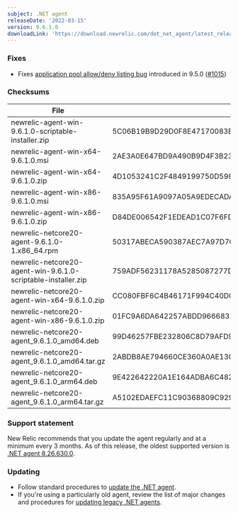 ```yaml
---
subject: .NET agent
releaseDate: '2022-03-15'
version: 9.6.1.0
downloadLink: 'https://download.newrelic.com/dot_net_agent/latest_release'
---
```


### Fixes

* Fixes [application pool allow/deny listing bug](https://github.com/newrelic/newrelic-dotnet-agent/issues/1014) introduced in 9.5.0 ([#1015](https://github.com/newrelic/newrelic-dotnet-agent/pull/1015))

### Checksums

| File                                                          | SHA - 256  Hash                                                  |
| ------------------------------------------------------------- | ---------------------------------------------------------------- |
| newrelic-agent-win-9.6.1.0-scriptable-installer.zip           | 5C06B19B9D29D0F8E47170083EE5A9A1D7C576BC049E6C207AD69D069E09E6F6 |
| newrelic-agent-win-x64-9.6.1.0.msi                            | 2AE3A0E647BD9A490B9D4F3B23817784B5FA70B5F949136E1637206118A978C9 |
| newrelic-agent-win-x64-9.6.1.0.zip                            | 4D1053241C2F4849199750D598A473DB81687F0C6357582A4DA76C2E5DED82F5 |
| newrelic-agent-win-x86-9.6.1.0.msi                            | 835A95F61A9097A05A9EDECADA4BD9E665FF0BFF71786B238EAC0263B8E039EE |
| newrelic-agent-win-x86-9.6.1.0.zip                            | D84DE006542F1EDEAD1C07F6FD7BF9E82405A777A9BFC5A72FE679310EA5007B |
| newrelic-netcore20-agent-9.6.1.0-1.x86_64.rpm                 | 50317ABECA590387AEC7A97D7C40AB42981E074C888647174C01B2B326BF30E3 |
| newrelic-netcore20-agent-win-9.6.1.0-scriptable-installer.zip | 759ADF56231178A5285087277D4968018DB6889F13BE7C8473FE87CCD1ABCA62 |
| newrelic-netcore20-agent-win-x64-9.6.1.0.zip                  | CC080FBF6C4B46171F994C40DC36937E85E78A3665927E5CC0DD768BD6F4F555 |
| newrelic-netcore20-agent-win-x86-9.6.1.0.zip                  | 01FC9A6DA642257ABDD9666831D3F68B2EB8D50C74279878B73D6E8E221AFF51 |
| newrelic-netcore20-agent_9.6.1.0_amd64.deb                    | 99D46257FBE232806C8D79AFD95FE9A95F6194C9A78B023C9743C84D3BCB5A16 |
| newrelic-netcore20-agent_9.6.1.0_amd64.tar.gz                 | 2ABDB8AE794660CE360A0AE13C6D32A224E67E2F8BDED8283E9B41F2F808BE77 |
| newrelic-netcore20-agent_9.6.1.0_arm64.deb                    | 9E422642220A1E164ADBA6C48269207B00CBDD5FBA3491BE26AF4B91EBC94137 |
| newrelic-netcore20-agent_9.6.1.0_arm64.tar.gz                 | A5102EDAEFC11C90368809C929ED80AA609D448FF67FA544CD7E75E27FE34BB1 |

### Support statement

New Relic recommends that you update the agent regularly and at a minimum every 3 months. As of this release, the oldest supported version is [.NET agent 8.26.630.0](/docs/release-notes/agent-release-notes/net-release-notes/net-agent-8266300).

### Updating

* Follow standard procedures to [update the .NET agent](/docs/agents/net-agent/installation-configuration/update-net-agent).
* If you're using a particularly old agent, review the list of major changes and procedures for [updating legacy .NET agents](/docs/agents/net-agent/troubleshooting/upgrade-legacy-net-agents).
